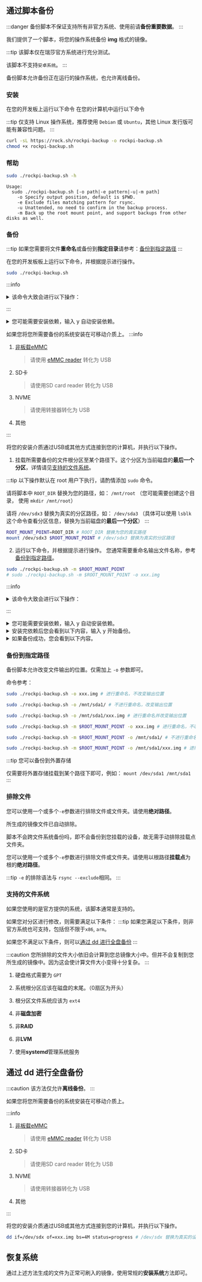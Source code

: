 ## 通过脚本备份

:::danger
备份脚本不保证支持所有非官方系统、使用前请**备份重要数据**。
:::

我们提供了一个脚本，将您的操作系统备份 **img** 格式的镜像。

:::tip
该脚本仅在瑞莎官方系统进行充分测试。

该脚本不支持`安卓系统`。
:::

备份脚本允许备份正在运行的操作系统，也允许离线备份。

### 安装

<Tabs  groupId="method" queryString>
  <TabItem value="online" label="在线备份" default>
    在您的开发板上运行以下命令
  </TabItem>
  <TabItem value="offline" label="离线备份">
在您的计算机中运行以下命令

:::tip
仅支持 Linux 操作系统，推荐使用 `Debian` 或 `Ubuntu`，其他 Linux 发行版可能有兼容性问题。
:::

  </TabItem>
</Tabs>

```bash
curl -sL https://rock.sh/rockpi-backup -o rockpi-backup.sh
chmod +x rockpi-backup.sh
```

### 帮助

```bash
sudo ./rockpi-backup.sh -h
```

```text
Usage:
  sudo ./rockpi-backup.sh [-o path|-e pattern|-u|-m path]
    -o Specify output position, default is $PWD.
    -e Exclude files matching pattern for rsync.
    -u Unattended, no need to confirm in the backup process.
    -m Back up the root mount point, and support backups from other disks as well.
```

### 备份

:::tip
如果您需要将文件**重命名**或备份到**指定目录**请参考：[备份到指定路径](#备份到指定路径)
:::

<Tabs  groupId="method" queryString>
  <TabItem value="online" label="在线备份" default>
在您的开发板板上运行以下命令，并根据提示进行操作。

```bash
sudo ./rockpi-backup.sh
```

:::info

<details>
<summary>该命令大致会进行以下操作：</summary>
<div>

1. 检查 root 权限
2. 检查并安装依赖
3. 读取运行系统内核名称，根据内核名设置文件名。
4. 检查分区详情
5. 将根路径挂载点设置为 `/`
6. 寻找到与根路径相同磁盘的其他分区
7. 安装自动扩容脚本到根分区
8. 根据文件名创建磁盘文件
9. 克隆非根分区
10. 使用 `rsync` 同步根分区内容，并排除当前所输出的文件
11. 清理与完成

</div>
</details>

:::

<details>
<summary>您可能需要安装依赖，输入 y 自动安装依赖。</summary>
<div>

```text
Welcome to rockpi-backup.sh, part of the ROCK Pi toolkit.

  Enter rockpi-backup.sh -h to view help.
  For a description and example usage, see the README.md at:
    https://rock.sh/rockpi-toolbox

--------------------
Command not found: rsync,      package required: rsync

Do you want to apt-get install the packages? [y/N]
```

</div>
</details>

</TabItem>
<TabItem value="offline" label="离线备份">

如果您将您所需要备份的系统安装在可移动介质上。
:::info

1. [非板载eMMC](https://radxa.com/products/accessories/emmc-module/)
   > 请使用 [eMMC reader](https://radxa.com/products/accessories/emmc-usb3-reader) 转化为 USB
2. SD卡
   > 请使用SD card reader 转化为 USB
3. NVME
   > 请使用转接器转化为 USB
4. 其他

:::

将您的安装介质通过USB或其他方式连接到您的计算机，并执行以下操作。

1. 挂载所需要备份的文件根分区至某个路径下。这个分区为当前磁盘的**最后一个分区**，详情请见[支持的文件系统](#支持的文件系统)。

:::tip
以下操作默认在 root 用户下执行，请酌情添加 `sudo` 命令。

请将脚本中 `ROOT_DIR` 替换为您的路径，如： `/mnt/root` （您可能需要创建这个目录， 使用 `mkdir /mnt/root`）

请将 `/dev/sdx3` 替换为真实的分区路径，如： `/dev/sda3` （具体可以使用 `lsblk` 这个命令查看分区信息，替换为当前磁盘的**最后一个分区**）
:::

```bash
ROOT_MOUNT_POINT=ROOT_DIR # ROOT_DIR 替换为您的真实路径
mount /dev/sdx3 $ROOT_MOUNT_POINT # /dev/sdx3 替换为真实的分区路径
```

2. 运行以下命令，并根据提示进行操作。 <InlineInfo> 您通常需要重命名输出文件名称，参考[备份到指定路径](#备份到指定路径)。 </InlineInfo>

```bash
sudo ./rockpi-backup.sh -m $ROOT_MOUNT_POINT
# sudo ./rockpi-backup.sh -m $ROOT_MOUNT_POINT -o xxx.img
```

:::info

<details>
<summary>该命令大致会进行以下操作：</summary>
<div>

1. 检查 root 权限
2. 检查并安装依赖
3. 读取运行系统内核名称，根据内核名设置文件名（通常该步骤会被重命名文件所覆盖，参考[备份到指定路径](#备份到指定路径) ）。
4. 检查分区详情
5. 将根路径挂载点设置为 `$ROOT_MOUNT_POINT`
6. 寻找到与根路径相同磁盘的其他分区
7. 安装自动扩容脚本到根分区
8. 根据文件名创建磁盘文件
9. 克隆非根分区
10. 使用 `rsync` 同步根分区内容，并排除当前所输出的文件
11. 清理与完成

</div>
</details>

:::

<details>
<summary>您可能需要安装依赖，输入 y 自动安装依赖。</summary>
<div>

:::caution
如果您的操作系统不支持`apt-get`命令，您可能需要根据提示自行安装相应依赖包。不同 Linux 发行版包名可能不尽相同，请善用搜索引擎。
:::

```text
Welcome to rockpi-backup.sh, part of the ROCK Pi toolkit.

  Enter rockpi-backup.sh -h to view help.
  For a description and example usage, see the README.md at:
    https://rock.sh/rockpi-toolbox

--------------------
Command not found: rsync,      package required: rsync

Do you want to apt-get install the packages? [y/N]
```

</div>
</details>

</TabItem>
</Tabs>

<details>
<summary>安装完依赖后您会看到以下内容，输入 y 开始备份。</summary>
<div>

```text
--------------------
Checking disk...
The backup file will be saved at /home/radxa/xxx.img
After this operation, 4560 MB of additional disk space will be used.

Do you want to continue? [y/N]
```

</div>
</details>

<details>
<summary>如果备份成功，您会看到以下内容。</summary>
<div>

```text
Checking disk...
The backup file will be saved at /home/radxaxxx.img
After this operation, 4560 MB of additional disk space will be used.

Do you want to continue? [y/N] y
Create service...
Generate the base images. This might take some time.
0+0 records in
0+0 records out
0 bytes copied, 0.000508975 s, 0.0 kB/s
Copy other partition
31565312 bytes (32 MB, 30 MiB) copied, 1 s, 31.6 MB/s
65535+0 records in
65535+0 records out
33553920 bytes (34 MB, 32 MiB) copied, 1.064 s, 31.5 MB/s
Rebuild root partition...
Delete inappropriate partition and fix
Create new root partition...
Change part GUID
Change part Label
Change part type
Change attribute_flag
Mount loop device...
Format root partition...
Mounting...
Start rsync...

Number of files: 137,155 (reg: 112,451, dir: 10,850, link: 13,853, special: 1)
Number of created files: 137,154 (reg: 112,451, dir: 10,849, link: 13,853, special: 1)
Number of deleted files: 0
Number of regular files transferred: 112,406
Total file size: 4,588,642,152 bytes
Total transferred file size: 3,869,510,742 bytes
Literal data: 3,869,510,742 bytes
Matched data: 0 bytes
File list size: 4,718,099
File list generation time: 0.003 seconds
File list transfer time: 0.000 seconds
Total bytes sent: 3,879,593,182
Total bytes received: 2,241,928

sent 3,879,593,182 bytes  received 2,241,928 bytes  11,962,511.90 bytes/sec
total size is 4,588,642,152  speedup is 1.18

Backup done, the file is /home/radxa/xxx.img
```

</div>
</details>

### 备份到指定路径

备份脚本允许改变文件输出的位置。仅需加上 `-o` 参数即可。

命令参考：

<Tabs  groupId="method" queryString>
<TabItem value="online" label="在线备份" default>

```bash
sudo ./rockpi-backup.sh -o xxx.img # 进行重命名，不改变输出位置

sudo ./rockpi-backup.sh -o /mnt/sda1/ # 不进行重命名，改变输出位置

sudo ./rockpi-backup.sh -o /mnt/sda1/xxx.img # 进行重命名并改变输出位置
```

</TabItem>
<TabItem value="offline" label="离线备份">

```bash
sudo ./rockpi-backup.sh -m $ROOT_MOUNT_POINT -o xxx.img # 进行重命名，不改变输出位置

sudo ./rockpi-backup.sh -m $ROOT_MOUNT_POINT -o /mnt/sda1/ # 不进行重命名，改变输出位置

sudo ./rockpi-backup.sh -m $ROOT_MOUNT_POINT -o /mnt/sda1/xxx.img # 进行重命名并改变输出位置
```

</TabItem>
</Tabs>

:::tip
您可以备份到外置存储

仅需要将外置存储挂载到某个路径下即可，例如： `mount /dev/sda1 /mnt/sda1`
:::

### 排除文件

<Tabs  groupId="method" queryString>
<TabItem value="online" label="在线备份" default>

您可以使用一个或多个`-e`参数进行排除文件或文件夹。请使用**绝对路径**。

所生成的镜像文件已自动排除。

脚本不会跨文件系统备份吗，即不会备份到您挂载的设备，故无需手动排除挂载点文件夹。

</TabItem>
<TabItem value="offline" label="离线备份">

您可以使用一个或多个`-e`参数进行排除文件或文件夹。请使用以根路径**挂载点**为根的**绝对路径**。

</TabItem>
</Tabs>

:::tip
`-e` 的排除语法与 `rsync --exclude`相同。
:::

### 支持的文件系统

如果您使用的是官方提供的系统，该脚本通常是支持的。

如果您对分区进行修改，则需要满足以下条件：
:::tip
如果您满足以下条件，则非官方系统也可支持，包括但不限于`x86`, `arm`。

如果您不满足以下条件，则可以[通过 dd 进行全盘备份](#通过-dd-进行全盘备份)
:::

:::caution
您所排除的文件大小依旧会计算到您总镜像大小中。但并不会复制到您所生成的镜像中。因为这会使计算文件大小变得十分复杂。
:::

1. 硬盘格式需要为 `GPT`

2. 系统根分区应该在磁盘的末尾。（0扇区为开头）

3. 根分区文件系统应该为 `ext4`

4. 非**磁盘加密**

5. 非**RAID**

6. 非**LVM**

7. 使用**systemd**管理系统服务

## 通过 dd 进行全盘备份

:::caution
该方法仅允许**离线备份**。
:::

如果您将您所需要备份的系统安装在可移动介质上。

:::info

1. [非板载eMMC](https://radxa.com/products/accessories/emmc-module/)
   > 请使用 [eMMC reader](https://radxa.com/products/accessories/emmc-usb3-reader) 转化为 USB
2. SD卡
   > 请使用SD card reader 转化为 USB
3. NVME
   > 请使用转接器转化为 USB
4. 其他

:::

将您的安装介质通过USB或其他方式连接到您的计算机，并执行以下操作。

```bash
dd if=/dev/sdx of=xxx.img bs=4M status=progress # /dev/sdx 替换为真实的设备路径 xxx.img替换为输出的文件名
```

## 恢复系统

通过上述方法生成的文件为正常可刷入的镜像，使用常规的**安装系统**方法即可。

[//]: # "参考[安装操作系统](../getting-started/install-os)章节。"
